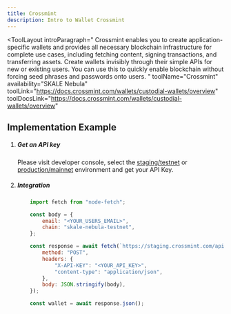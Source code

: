```yaml
---
title: Crossmint
description: Intro to Wallet Crossmint
---
```


<ToolLayout
    introParagraph="
Crossmint enables you to create application-specific wallets and provides all necessary blockchain infrastructure for complete use cases, including fetching content, signing transactions, and transferring assets.
Create wallets invisibly through their simple APIs for new or existing users. You can use this to quickly enable blockchain without forcing seed phrases and passwords onto users.
"
    toolName="Crossmint"
    availability="SKALE Nebula"
    toolLink="https://docs.crossmint.com/wallets/custodial-wallets/overview"
    toolDocsLink="https://docs.crossmint.com/wallets/custodial-wallets/overview"
>

## Implementation Example

<Steps>

1. ##### Get an API key

    Please visit developer console, select the [staging/testnet](https://staging.crossmint.com/signin?callbackUrl=/console) or [production/mainnet](https://www.crossmint.com/signin?callbackUrl=/console) environment and get your API Key.

2. ##### Integration

    ```javascript
        import fetch from "node-fetch";

        const body = {
            email: "<YOUR_USERS_EMAIL>",
            chain: "skale-nebula-testnet",
        };

        const response = await fetch(`https://staging.crossmint.com/api/v1-alpha1/wallets`, {
            method: "POST",
            headers: {
                "X-API-KEY": "<YOUR_API_KEY>",
                "content-type": "application/json",
            },
            body: JSON.stringify(body),
        });

        const wallet = await response.json();
    ```

</Steps>
</ToolLayout>
